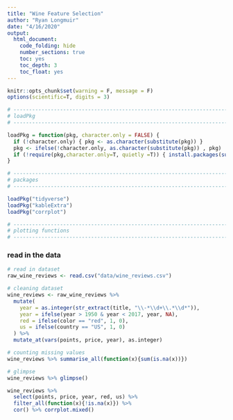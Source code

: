 ```yaml
---
title: "Wine Feature Selection"
author: "Ryan Longmuir"
date: "4/16/2020"
output:
  html_document:
    code_folding: hide
    number_sections: true
    toc: yes
    toc_depth: 3
    toc_float: yes
---
```



```r

knitr::opts_chunk$set(warning = F, message = F)
options(scientific=T, digits = 3) 

```


```r

# -----------------------------------------------------------------------------
# loadPkg 
# -----------------------------------------------------------------------------

loadPkg = function(pkg, character.only = FALSE) { 
  if (!character.only) { pkg <- as.character(substitute(pkg)) }
  pkg <- ifelse(!character.only, as.character(substitute(pkg)) , pkg)  
  if (!require(pkg,character.only=T, quietly =T)) { install.packages(substitute(pkg),dep=T); if(!require(pkg,character.only=T)) stop("Package not found") } 
}

# -----------------------------------------------------------------------------
# packages 
# -----------------------------------------------------------------------------

loadPkg("tidyverse")
loadPkg("kableExtra")
loadPkg("corrplot")

# ------------------------------------------------------------------------
# plotting functions
# ------------------------------------------------------------------------

```

### read in the data 

```r

# read in dataset 
raw_wine_reviews <- read.csv("data/wine_reviews.csv")

# cleaning dataset 
wine_reviews <- raw_wine_reviews %>%
  mutate(
    year = as.integer(str_extract(title, "\\-*\\d+\\.*\\d*")),
    year = ifelse(year > 1950 & year < 2017, year, NA),
    red = ifelse(color == "red", 1, 0), 
    us = ifelse(country == "US", 1, 0)
  ) %>%
  mutate_at(vars(points, price, year), as.integer)

# counting missing values 
wine_reviews %>% summarise_all(function(x){sum(is.na(x))}) 

# glimpse 
wine_reviews %>% glimpse()

```


```r

wine_reviews %>% 
  select(points, price, year, red, us) %>% 
  filter_all(function(x){!is.na(x)}) %>% 
  cor() %>% corrplot.mixed()


```

















